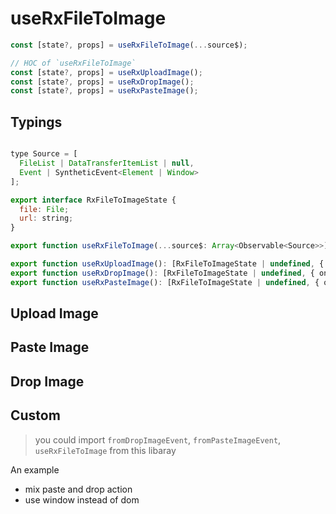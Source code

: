 

<Meta title="useRxFileToImage" />

# useRxFileToImage

```js
const [state?, props] = useRxFileToImage(...source$);

// HOC of `useRxFileToImage`
const [state?, props] = useRxUploadImage();
const [state?, props] = useRxDropImage();
const [state?, props] = useRxPasteImage();
```

## Typings

```js

type Source = [
  FileList | DataTransferItemList | null,
  Event | SyntheticEvent<Element | Window>
];

export interface RxFileToImageState {
  file: File;
  url: string;
}

export function useRxFileToImage(...source$: Array<Observable<Source>>): RxFileToImageState:

export function useRxUploadImage(): [RxFileToImageState | undefined, { onChange }];
export function useRxDropImage(): [RxFileToImageState | undefined, { onPaste }];
export function useRxPasteImage(): [RxFileToImageState | undefined, { onDrop, onDragOver }];
```

## Upload Image

<Preview name="Upload Image" code={uploadImageCode}>
  <UploadImage />
</Preview>

## Paste Image

<Preview name="Paste Image" code={pasteImageCode}>
  <PasteImage />
</Preview>

## Drop Image

<Preview name="Drop Image" code={dropImageCode}>
  <DropImage />
</Preview>

## Custom

> you could import `fromDropImageEvent`, `fromPasteImageEvent`, `useRxFileToImage` from this libaray

An example

- mix paste and drop action
- use window instead of dom

<Source code={windowCode} language="jsx" />
